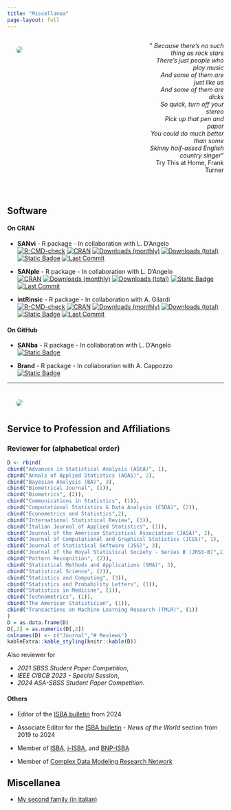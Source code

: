 ```yaml
---
title: "Miscellanea"
page-layout: full
---
```



:::: {.columns}

::: {.column width="57.5%"}
![](../images/mont.jpg){style="float: left;vertical-align:middle;
margin:10px 20px;border-radius: 10px;"}
:::

::: {.column width="5%"}
<!-- empty column to create gap -->
:::

::: {.column width="37.5%"}
<div style="text-align: right"> <p>&quot;<em>
Because there's no such thing as rock stars<br>
There's just people who play music<br>
And some of them are just like us<br>
And some of them are dicks<br>
So quick, turn off your stereo<br>
Pick up that pen and paper<br>
You could do much better than some<br>
Skinny half-assed English country singer</em>&quot; <br>Try This at Home, Frank Turner</p>
</div>
:::
::::

<br>

## Software

#### On CRAN

* **SANvi** - R package - In collaboration with L. D'Angelo  
[![R-CMD-check](https://github.com/fradenti/SANvi/actions/workflows/R-CMD-check.yaml/badge.svg)](https://github.com/fradenti/SANvi/actions/workflows/R-CMD-check.yaml)
[![CRAN](https://www.r-pkg.org/badges/version/SANvi)](https://cran.r-project.org/package=SANvi)
[![Downloads (monthly)](https://cranlogs.r-pkg.org/badges/SANvi?color=brightgreen)](https://www.r-pkg.org/pkg/SANvi)
[![Downloads (total)](https://cranlogs.r-pkg.org/badges/grand-total/SANvi?color=brightgreen)](https://www.r-pkg.org/pkg/SANvi)
[![Static Badge](https://img.shields.io/badge/%20-GitHub%20repository-blue?logo=github&color=black)](https://github.com/Fradenti/SANvi)
[![Last Commit](https://img.shields.io/github/last-commit/fradenti/SANvi)](https://github.com/fradenti/SANvi)


* **SANple** - R package - In collaboration with L. D'Angelo    
<!-- badges: start
[![R-CMD-check](https://github.com/laura-dangelo/SANple/actions/workflows/R-CMD-check.yaml/badge.svg)](https://github.com/laura-dangelo/SANple/actions/workflows/R-CMD-check.yaml)
 -->
[![CRAN](https://www.r-pkg.org/badges/version/SANple)](https://cran.r-project.org/package=SANple)
[![Downloads (monthly)](https://cranlogs.r-pkg.org/badges/SANple?color=brightgreen)](https://www.r-pkg.org/pkg/SANple)
[![Downloads (total)](https://cranlogs.r-pkg.org/badges/grand-total/SANple?color=brightgreen)](https://www.r-pkg.org/pkg/SANple)
[![Static Badge](https://img.shields.io/badge/%20-GitHub%20repository-blue?logo=github&color=black)](https://github.com/laura-dangelo/SANple)
[![Last Commit](https://img.shields.io/github/last-commit/laura-dangelo/SANple)](https://github.com/laura-dangelo/SANple)  


* **intRinsic** - R package - In collaboration with A. Gilardi  
[![R-CMD-check](https://github.com/Fradenti/intRinsic/workflows/R-CMD-check/badge.svg)](https://github.com/Fradenti/intRinsic/actions)
[![CRAN](https://www.r-pkg.org/badges/version/intRinsic)](https://cran.r-project.org/package=intRinsic)
[![Downloads (monthly)](https://cranlogs.r-pkg.org/badges/intRinsic?color=brightgreen)](https://www.r-pkg.org/pkg/intRinsic)
[![Downloads (total)](https://cranlogs.r-pkg.org/badges/grand-total/intRinsic?color=brightgreen)](https://www.r-pkg.org/pkg/intRinsic)
[![Static Badge](https://img.shields.io/badge/%20-GitHub%20repository-blue?logo=github&color=black)](&link=https://github.com/Fradenti/intRinsic)
[![Last Commit](https://img.shields.io/github/last-commit/fradenti/intRinsic)](https://github.com/fradenti/intRinsic)


#### On GitHub

* **SANba** - R package - In collaboration with L. D'Angelo  
[![Static Badge](https://img.shields.io/badge/%20-GitHub%20repository-blue?logo=github&color=black)](link=https://github.com/Fradenti/SANba)
<br>

* **Brand** - R package - In collaboration with A. Cappozzo  
[![Static Badge](https://img.shields.io/badge/%20-GitHub%20repository-blue?logo=github&color=black)](https://github.com/Fradenti/Brand)
<br>

***

:::: {.columns}
::: {.column width="90%"}
![](../images/f2.jpeg){style="float: left;vertical-align:middle;
margin:10px 20px;border-radius: 50px;"}
:::
::::



## Service to Profession and Affiliations {.tabset .tabset-fade}

### Reviewer for (alphabetical order)
<!--
Advances in Statistical Analysis (AStA, 1) --- Bayesian Analysis (BA, 3) --- Biometrics (2) --- Computational Statistics \& Data Analysis (CSDA, 2) --- International Statistical Review (3) ---  Italian Journal of Applied Statistics (1) --- Journal of the American Statistical Association (JASA - A&CS, 1) --- Journal of Computational and Graphical Statistics (JCGS, 1) --- Journal of Statistical Software (JSS, 2) --- Journal of the Royal Statistical Society - Series B (JRSS-B ,1) --- Pattern Recognition (1) --- Statistics and Computing (2) --- Statistical Methods and Applications (SMA, 2) --- Statistical Science (2) --- Technometrics (1) --- 2021 SBSS Student Paper Competition     
-->
```r
D <- rbind(
cbind("Advances in Statistical Analysis (AStA)", 1), 
cbind("Annals of Applied Statistics (AOAS)", 2), 
cbind("Bayesian Analysis (BA)", 3), 
cbind("Biometrical Journal", (1)),
cbind("Biometrics", (2)),
cbind("Communications in Statistics", (1)),
cbind("Computational Statistics & Data Analysis (CSDA)", (2)),
cbind("Econometrics and Statistics",2),
cbind("International Statistical Review", (3)),
cbind("Italian Journal of Applied Statistics", (1)),
cbind("Journal of the American Statistical Association (JASA)", 2),
cbind("Journal of Computational and Graphical Statistics (JCGS)", 1),
cbind("Journal of Statistical Software (JSS)", 3),
cbind("Journal of the Royal Statistical Society - Series B (JRSS-B)",1),
cbind("Pattern Recognition", (2)),
cbind("Statistical Methods and Applications (SMA)", 3),
cbind("Statistical Science", (2)),
cbind("Statistics and Computing", (3)),
cbind("Statistics and Probability Letters", (1)),
cbind("Statistics in Medicine", (1)),
cbind("Technometrics", (1)),
cbind("The American Statistician", (1)),
cbind("Transactions on Machine Learning Research (TMLR)", (1))
)
D = as.data.frame(D)
D[,2] = as.numeric(D[,2])
colnames(D) <- c("Journal","# Reviews")
kableExtra::kable_styling(knitr::kable(D))
```

Also reviewer for 

- *2021 SBSS Student Paper Competition*,  
- *IEEE CIBCB 2023 - Special Session*,  
- *2024 ASA-SBSS Student Paper Competition*.


#### Others

+ Editor of the [ISBA bulletin](https://bayesian.org/resources/bulletin/) from 2024 

+ Associate Editor for the [ISBA bulletin](https://bayesian.org/resources/bulletin/) - *News of the World* section from 2019 to 2024

+ Member of [ISBA](https://bayesian.org), [j-ISBA](https://j-isba.github.io), and [BNP-ISBA](https://bnp-isba.github.io)  

+ Member of [Complex Data Modeling Research Network](https://midas.mat.uc.cl/network/)

## Miscellanea

- [My second family (in italian)](http://www.compagniameteor.it/)

